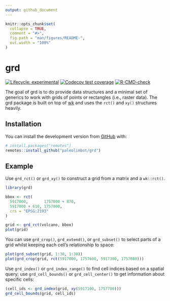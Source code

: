 ```yaml
---
output: github_document
---
```


<!-- README.md is generated from README.Rmd. Please edit that file -->

```r
knitr::opts_chunk$set(
  collapse = TRUE,
  comment = "#>",
  fig.path = "man/figures/README-",
  out.width = "100%"
)
```

# grd

<!-- badges: start -->
[![Lifecycle: experimental](https://img.shields.io/badge/lifecycle-experimental-orange.svg)](https://lifecycle.r-lib.org/articles/stages.html#experimental)
[![Codecov test coverage](https://codecov.io/gh/paleolimbot/grd/branch/master/graph/badge.svg)](https://codecov.io/gh/paleolimbot/grd?branch=master)
[![R-CMD-check](https://github.com/paleolimbot/grd/workflows/R-CMD-check/badge.svg)](https://github.com/paleolimbot/grd/actions)
<!-- badges: end -->

The goal of grd is to do provide data structures and a minimal set of generics to work with grids of points or rectangles (i.e., raster data). The grd package is built on top of [wk](https://github.com/paleolimbot/wk) and uses the `rct()` and `xy()` structures heavily.

## Installation

You can install the development version from [GitHub](https://github.com/) with:

``` r
# install.packages("remotes")
remotes::install_github("paleolimbot/grd")
```

## Example

Use `grd_rct()` or `grd_xy()` to construct a grid from a matrix and a `wk::rct()`.

```r
library(grd)

bbox <- rct(
  5917000,       1757000 + 870,
  5917000 + 610, 1757000,
  crs = "EPSG:2193"
)

grid <- grd_rct(volcano, bbox)
plot(grid)
```

You can use `grd_crop()`, `grd_extend()`, or `grd_subset()` to select parts of a grid whilst keeping each cell's relationship to space:

```r
plot(grd_subset(grid, 1:30, 1:30))
plot(grd_crop(grid, rct(5917000, 1757600, 5917300, 1757800)))
```

Use `grd_index()` or `grd_index_range()` to find cell indices based on a spatial query; use `grd_cell_bounds()` or `grd_cell_center()` to get information about specific cells:

```r
(cell_ids <- grd_index(grid, xy(5917100, 1757700)))
grd_cell_bounds(grid, cell_ids)
```
